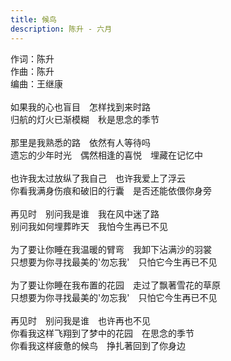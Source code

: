 ```yaml
---
title: 候鸟
description: 陈升 - 六月
---
```


作词：陈升<br />作曲：陈升<br />编曲：王继康<br /><br />如果我的心也盲目　怎样找到来时路<br />归航的灯火已渐模糊　秋是思念的季节<br /><br />那里是我熟悉的路　依然有人等待吗<br />遗忘的少年时光　偶然相逢的喜悦　埋藏在记忆中<br /><br />也许我太过放纵了我自己　也许我爱上了浮云<br />你看我满身伤痕和破旧的行囊　是否还能依偎你身旁<br /><br />再见时　别问我是谁　我在风中迷了路<br />别问我如何埋葬昨天　我怕今生再已不见<br /><br />为了要让你睡在我温暖的臂弯　我卸下沾满沙的羽裳<br />只想要为你寻找最美的'勿忘我'　只怕它今生再已不见<br /><br />为了要让你睡在我布置的花园　走过了飘著雪花的草原<br />只想要为你寻找最美的'勿忘我'　只怕它今生再已不见<br /><br />再见时　别问我是谁　也许再也不见<br />你看我这样飞翔到了梦中的花园　在思念的季节<br />你看我这样疲惫的候鸟　挣扎著回到了你身边